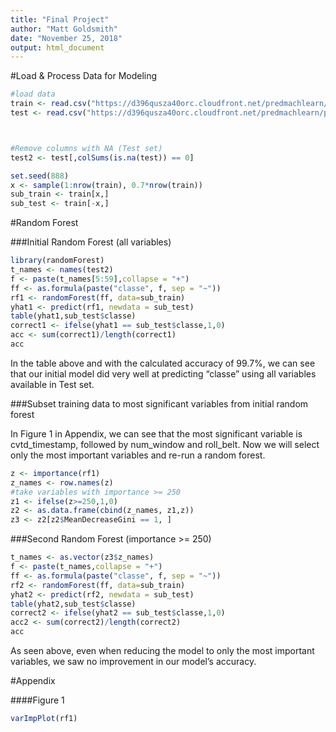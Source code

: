 ```yaml
---
title: "Final Project"
author: "Matt Goldsmith"
date: "November 25, 2018"
output: html_document
---
```



#Load & Process Data for Modeling
```r
#load data
train <- read.csv("https://d396qusza40orc.cloudfront.net/predmachlearn/pml-training.csv")
test <- read.csv("https://d396qusza40orc.cloudfront.net/predmachlearn/pml-testing.csv")



#Remove columns with NA (Test set)
test2 <- test[,colSums(is.na(test)) == 0]

set.seed(888)
x <- sample(1:nrow(train), 0.7*nrow(train))
sub_train <- train[x,]
sub_test <- train[-x,]


```


#Random Forest

###Initial Random Forest (all variables)
```r
library(randomForest)
t_names <- names(test2)
f <- paste(t_names[5:59],collapse = "+")
ff <- as.formula(paste("classe", f, sep = "~"))
rf1 <- randomForest(ff, data=sub_train)
yhat1 <- predict(rf1, newdata = sub_test)
table(yhat1,sub_test$classe)
correct1 <- ifelse(yhat1 == sub_test$classe,1,0)
acc <- sum(correct1)/length(correct1)
acc
```
In the table above and with the calculated accuracy of 99.7%, we can see that our initial model did very well at predicting "classe" using all variables available in Test set.

###Subset training data to most significant variables from initial random forest

In Figure 1 in Appendix, we can see that the most significant variable is cvtd_timestamp, followed by num_window and roll_belt. Now we will select only the most important variables and re-run a random forest. 
```r
z <- importance(rf1)
z_names <- row.names(z)
#take variables with importance >= 250
z1 <- ifelse(z>=250,1,0)
z2 <- as.data.frame(cbind(z_names, z1,z))
z3 <- z2[z2$MeanDecreaseGini == 1, ]
```



###Second Random Forest (importance >= 250)
```r
t_names <- as.vector(z3$z_names)
f <- paste(t_names,collapse = "+")
ff <- as.formula(paste("classe", f, sep = "~"))
rf2 <- randomForest(ff, data=sub_train)
yhat2 <- predict(rf2, newdata = sub_test)
table(yhat2,sub_test$classe)
correct2 <- ifelse(yhat2 == sub_test$classe,1,0)
acc2 <- sum(correct2)/length(correct2)
acc
```
As seen above, even when reducing the model to only the most important variables, we saw no improvement in our model's accuracy.

#Appendix

####Figure 1
```r
varImpPlot(rf1)
```

